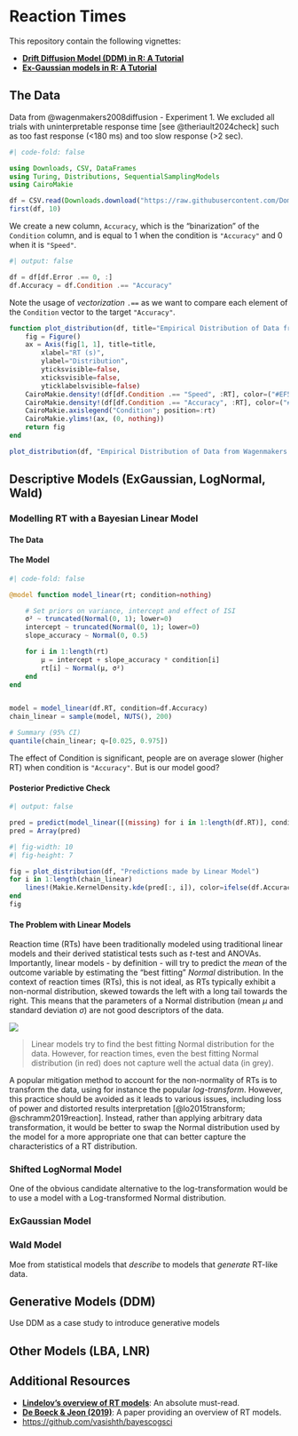 # Reaction Times


This repository contain the following vignettes:

- [**Drift Diffusion Model (DDM) in R: A Tutorial**](https://dominiquemakowski.github.io/easyRT/articles/ddm.html)
- [**Ex-Gaussian models in R: A Tutorial**](https://dominiquemakowski.github.io/easyRT/articles/exgaussian.html)

## The Data

Data from @wagenmakers2008diffusion - Experiment 1.
We excluded all trials with uninterpretable response time [see @theriault2024check] such as too fast response (<180 ms) and too slow response (>2 sec).

```julia
#| code-fold: false

using Downloads, CSV, DataFrames
using Turing, Distributions, SequentialSamplingModels
using CairoMakie

df = CSV.read(Downloads.download("https://raw.githubusercontent.com/DominiqueMakowski/CognitiveModels/main/data/wagenmakers2008.csv"), DataFrame)
first(df, 10)
```

We create a new column, `Accuracy`, which is the "binarization" of the `Condition` column, and is equal to 1 when the condition is `"Accuracy"` and 0 when it is `"Speed"`.

```julia
#| output: false

df = df[df.Error .== 0, :]
df.Accuracy = df.Condition .== "Accuracy"
```


::: {.callout-tip title="Code Tip"}
Note the usage of *vectorization* `.==` as we want to compare each element of the `Condition` vector to the target `"Accuracy"`.
:::

```julia
function plot_distribution(df, title="Empirical Distribution of Data from Wagenmakers et al. (2018)")
    fig = Figure()
    ax = Axis(fig[1, 1], title=title,
        xlabel="RT (s)",
        ylabel="Distribution",
        yticksvisible=false,
        xticksvisible=false,
        yticklabelsvisible=false)
    CairoMakie.density!(df[df.Condition .== "Speed", :RT], color=("#EF5350", 0.7), label = "Speed")
    CairoMakie.density!(df[df.Condition .== "Accuracy", :RT], color=("#66BB6A", 0.7), label = "Accuracy")
    CairoMakie.axislegend("Condition"; position=:rt)
    CairoMakie.ylims!(ax, (0, nothing))
    return fig
end

plot_distribution(df, "Empirical Distribution of Data from Wagenmakers et al. (2018)")
```


## Descriptive Models (ExGaussian, LogNormal, Wald)

### Modelling RT with a Bayesian Linear Model

#### The Data


#### The Model

```julia
#| code-fold: false

@model function model_linear(rt; condition=nothing)

    # Set priors on variance, intercept and effect of ISI
    σ² ~ truncated(Normal(0, 1); lower=0)
    intercept ~ truncated(Normal(0, 1); lower=0)
    slope_accuracy ~ Normal(0, 0.5)

    for i in 1:length(rt)
        μ = intercept + slope_accuracy * condition[i]
        rt[i] ~ Normal(μ, σ²)
    end
end


model = model_linear(df.RT, condition=df.Accuracy)
chain_linear = sample(model, NUTS(), 200)

# Summary (95% CI)
quantile(chain_linear; q=[0.025, 0.975])
```

The effect of Condition is significant, people are on average slower (higher RT) when condition is `"Accuracy"`.
But is our model good?

#### Posterior Predictive Check

```julia
#| output: false

pred = predict(model_linear([(missing) for i in 1:length(df.RT)], condition=df.Accuracy), chain_linear)
pred = Array(pred)
```

```julia
#| fig-width: 10
#| fig-height: 7

fig = plot_distribution(df, "Predictions made by Linear Model")
for i in 1:length(chain_linear)
    lines!(Makie.KernelDensity.kde(pred[:, i]), color=ifelse(df.Accuracy[i] == 1, "#388E3C", "#D32F2F"), alpha=0.1)
end
fig
```

#### The Problem with Linear Models

Reaction time (RTs) have been traditionally modeled using traditional linear models and their derived statistical tests such as *t*-test and ANOVAs. Importantly, linear models - by definition - will try to predict the *mean* of the outcome variable by estimating the "best fitting" *Normal* distribution. In the context of reaction times (RTs), this is not ideal, as RTs typically exhibit a non-normal distribution, skewed towards the left with a long tail towards the right. This means that the parameters of a Normal distribution (mean $\mu$ and standard deviation $\sigma$) are not good descriptors of the data.

![](media/rt_normal.gif)

> Linear models try to find the best fitting Normal distribution for the data. However, for reaction times, even the best fitting Normal distribution (in red) does not capture well the actual data (in grey).

A popular mitigation method to account for the non-normality of RTs is to transform the data, using for instance the popular *log-transform*. 
However, this practice should be avoided as it leads to various issues, including loss of power and distorted results interpretation [@lo2015transform; @schramm2019reaction].
Instead, rather than applying arbitrary data transformation, it would be better to swap the Normal distribution used by the model for a more appropriate one that can better capture the characteristics of a RT distribution.


### Shifted LogNormal Model

One of the obvious candidate alternative to the log-transformation would be to use a model with a Log-transformed Normal distribution.

### ExGaussian Model


### Wald Model

Moe from statistical models that *describe* to models that *generate* RT-like data.

## Generative Models (DDM)

Use DDM as a case study to introduce generative models

## Other Models (LBA, LNR)


## Additional Resources

- [**Lindelov's overview of RT models**](https://lindeloev.github.io/shiny-rt/): An absolute must-read.
- [**De Boeck & Jeon (2019)**](https://www.frontiersin.org/articles/10.3389/fpsyg.2019.00102/full): A paper providing an overview of RT models.
- [https://github.com/vasishth/bayescogsci](https://github.com/vasishth/bayescogsci)
